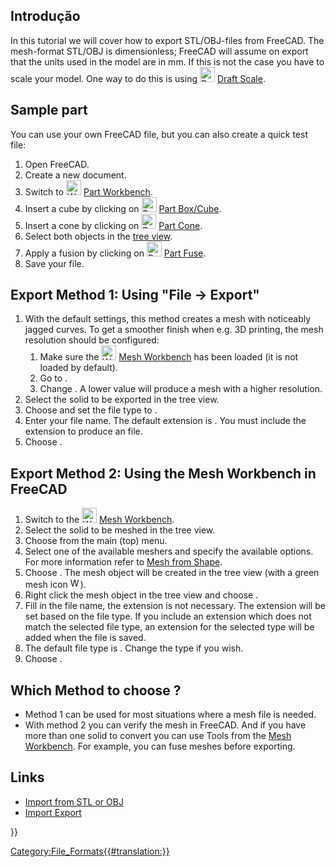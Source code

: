 <languages/>

{{TutorialInfo
|Topic=Export to STL or OBJ
|Level=Beginner
|Time=20 minutes
|Author=r-frank
|FCVersion=0.16.6703
}}

<span id="Introduction"></span>
== Introdução ==

In this tutorial we will cover how to export STL/OBJ-files from FreeCAD. The mesh-format STL/OBJ is dimensionless; FreeCAD will assume on export that the units used in the model are in mm. If this is not the case you have to scale your model. One way to do this is using [[Image:Draft_Scale.svg|24px]] [[Draft_Scale|Draft Scale]].

== Sample part ==

You can use your own FreeCAD file, but you can also create a quick test file:
# Open FreeCAD.
# Create a new document.
# Switch to [[Image:Workbench_Part.svg|24px]] [[Part_Workbench|Part Workbench]].
# Insert a cube by clicking on [[Image:Part_Box.svg|24px]] [[Part_Box|Part Box/Cube]].
# Insert a cone by clicking on [[Image:Part_Cone.svg|24px]] [[Part_Cone|Part Cone]].
# Select both objects in the [[Tree_view|tree view]].
# Apply a fusion by clicking on [[Image:Part_Fuse.svg|24px]] [[Part_Fuse|Part Fuse]].
# Save your file.

== Export Method 1: Using "File → Export" ==

# With the default settings, this method creates a mesh with noticeably jagged curves. To get a smoother finish when e.g. 3D printing, the mesh resolution should be configured:
## Make sure the [[Image:Workbench_Mesh.svg|24px]] [[Mesh_Workbench|Mesh Workbench]] has been loaded (it is not loaded by default).
## Go to {{MenuCommand|Edit → Preferences... → Import-Export → Mesh Formats}}.
## Change {{MenuCommand|Maximum mesh deviation}}. A lower value will produce a mesh with a higher resolution.
# Select the solid to be exported in the tree view.
# Choose {{MenuCommand|File → Export...}} and set the file type to {{MenuCommand|STL mesh (*.stl *.ast)}}.
# Enter your file name. The default extension is {{FileName|.stl}}. You must include the extension {{FileName|.ast}} to produce an {{FileName|.ast}} file.
# Choose {{Button|Save}}.

== Export Method 2: Using the Mesh Workbench in FreeCAD ==

# Switch to the [[Image:Workbench_Mesh.svg|24px]] [[Mesh_Workbench|Mesh Workbench]].
# Select the solid to be meshed in the tree view.
# Choose {{MenuCommand|Meshes  →  [[Image:Mesh_FromPartShape.svg|24px]] Create Mesh from shape...}} from the main (top) menu.
# Select one of the available meshers and specify the available options. For more information refer to [[Mesh_FromPartShape|Mesh from Shape]].
# Choose {{Button|OK}}. The mesh object will be created in the tree view (with a green mesh icon [[Image:Workbench_Mesh.svg|16px]]).
# Right click the mesh object in the tree view and choose {{MenuCommand|[[Image:Mesh_Export.svg|24px]] Export mesh...}}.
# Fill in the file name, the extension is not necessary. The extension will be set based on the file type. If you include an extension which does not match the selected file type, an extension for the selected type will be added when the file is saved.
# The default file type is {{MenuCommand|Binary STL (*.stl)}}. Change the type if you wish.
# Choose {{Button|Save}}.

== Which Method to choose ? ==

* Method 1 can be used for most situations where a mesh file is needed.
* With method 2 you can verify the mesh in FreeCAD. And if you have more than one solid to convert you can use Tools from the [[Mesh_Workbench|Mesh Workbench]]. For example, you can fuse meshes before exporting.

== Links ==

* [[Import_from_STL_or_OBJ|Import from STL or OBJ]]
* [[Import_Export|Import Export]]


{{Userdocnavi{{#translation:}}}}
[[Category:File_Formats{{#translation:}}]]